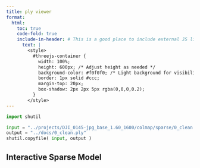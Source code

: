 ```yaml
---
title: ply viewer
format:
  html:
    toc: true
    code-fold: true
    include-in-header: # This is a good place to include external JS libraries
      text: |
        <style>
          #threejs-container {
            width: 100%;
            height: 600px; /* Adjust height as needed */
            background-color: #f0f0f0; /* Light background for visibility */
            border: 1px solid #ccc;
            margin-top: 20px;
            box-shadow: 2px 2px 5px rgba(0,0,0,0.2);
          }
        </style>
---
```


```python
import shutil

input = "../projects/DJI_0145-jpg_base_1.60_1600/colmap/sparse/0_clean.ply"
output = "../docs/0_clean.ply"
shutil.copyfile( input, output )

```

## Interactive Sparse Model

```{=html}

<div id="threejs-container"></div>

<script type="module">
  import * as THREE from 'https://unpkg.com/three@0.165.0/build/three.module.js';
  import { PLYLoader } from 'https://unpkg.com/three@0.165.0/examples/jsm/loaders/PLYLoader.js';
  import { OrbitControls } from 'https://unpkg.com/three@0.165.0/examples/jsm/controls/OrbitControls.js';

  // --- Scene Setup ---
  const container = document.getElementById('threejs-container');
  const scene = new THREE.Scene();
  scene.background = new THREE.Color(0xf0f0f0); // Match container background

  const camera = new THREE.PerspectiveCamera(75, container.clientWidth / container.clientHeight, 0.1, 1000);
  camera.position.z = 5; // Initial camera position

  const renderer = new THREE.WebGLRenderer({ antialias: true });
  renderer.setSize(container.clientWidth, container.clientHeight);
  container.appendChild(renderer.domElement);

  // --- OrbitControls for interaction ---
  const controls = new OrbitControls(camera, renderer.domElement);
  controls.enableDamping = true; // For smoother camera movement
  controls.dampingFactor = 0.05;
  controls.screenSpacePanning = false; // Prevents moving target in screen space
  controls.minDistance = 0.1; // Closest you can zoom
  controls.maxDistance = 500; // Furthest you can zoom

  // --- PLY Loader ---
  const loader = new PLYLoader();

  // Replace 'sparse_points.ply' with the actual path to your exported COLMAP PLY file
  // Example: if it's in a 'data' folder next to your .qmd: './data/sparse_points.ply'
  const plyFilePath = './0_clean.ply';

  loader.load(
    plyFilePath,
    function (geometry) {
      // geometry will contain position and color attributes if present in the PLY
      geometry.computeBoundingBox(); // Calculate bounding box for centering

      const material = new THREE.PointsMaterial({
        size: 0.005, // Adjust point size as needed (e.g., 0.001 to 0.05)
        vertexColors: true // Important: tells material to use colors from geometry
      });

      const points = new THREE.Points(geometry, material);
      scene.add(points);

      // --- Center the model and adjust camera ---
      const boundingBox = geometry.boundingBox;
      const center = new THREE.Vector3();
      boundingBox.getCenter(center);
      points.position.sub(center); // Move the points so their center is at (0,0,0)

      // Adjust camera to view the entire model
      const size = new THREE.Vector3();
      boundingBox.getSize(size);
      const maxDim = Math.max(size.x, size.y, size.z);
      camera.position.set(center.x, center.y, center.z + maxDim * 1.5); // Move camera back
      controls.target.copy(center); // Set orbit control target to the model's center
      controls.update(); // Update controls after changing target/position

      console.log('PLY file loaded successfully!');
    },
    // Optional: Progress callback
    function (xhr) {
      console.log((xhr.loaded / xhr.total * 100) + '% loaded');
    },
    // Optional: Error callback
    function (error) {
      console.error('An error occurred while loading the PLY file:', error);
      container.innerHTML = '<p style="color: red;">Failed to load 3D model. Check console for details.</p>';
    }
  );

  // --- Animation Loop ---
  function animate() {
    requestAnimationFrame(animate);
    controls.update(); // Only required if controls.enableDamping or controls.autoRotate are set to true
    renderer.render(scene, camera);
  }
  animate();

  // --- Handle Window Resizing ---
  window.addEventListener('resize', () => {
    camera.aspect = container.clientWidth / container.clientHeight;
    camera.updateProjectionMatrix();
    renderer.setSize(container.clientWidth, container.clientHeight);
  });

</script>

```
